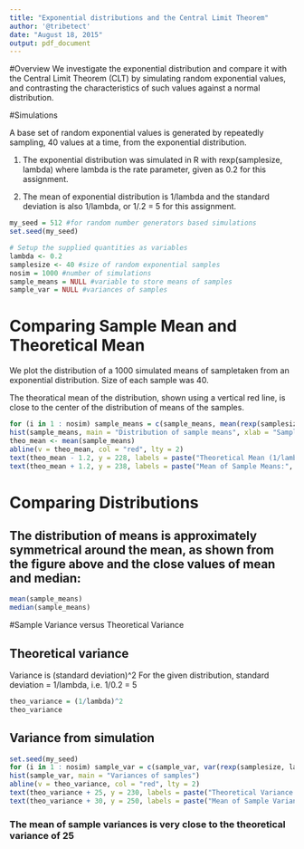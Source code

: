 ```yaml
---
title: "Exponential distributions and the Central Limit Theorem"
author: '@tribetect'
date: "August 18, 2015"
output: pdf_document
---
```


#Overview
We investigate the exponential distribution and compare it with the Central Limit Theorem (CLT) by simulating random exponential values, and contrasting the characteristics of such values against a normal distribution.  

#Simulations
 
A base set of random exponential values is generated by repeatedly sampling, 40 values at a time, from the exponential distribution.  
 
 
1. The exponential distribution was simulated in R with rexp(samplesize, lambda) where lambda is the rate parameter, given as 0.2 for this assignment. 

2. The mean of exponential distribution is 1/lambda and the standard deviation is also 1/lambda, or 1/.2 = 5 for this assignment. 


```r
my_seed = 512 #for random number generators based simulations
set.seed(my_seed) 

# Setup the supplied quantities as variables
lambda <- 0.2
samplesize <- 40 #size of random exponential samples 
nosim = 1000 #number of simulations
sample_means = NULL #variable to store means of samples
sample_var = NULL #variances of samples
```
# Comparing Sample Mean and Theoretical Mean

We plot the distribution of a 1000 simulated means of sampletaken from an exponential distribution. Size of each sample was 40.

The theoratical mean of the distribution, shown using a vertical red line, is close to the center of the distribution of means of the samples.

```r
for (i in 1 : nosim) sample_means = c(sample_means, mean(rexp(samplesize, lambda)))
hist(sample_means, main = "Distribution of sample means", xlab = "Sample means")
theo_mean <- mean(sample_means)
abline(v = theo_mean, col = "red", lty = 2)
text(theo_mean - 1.2, y = 228, labels = paste("Theoretical Mean (1/lambda) = 5"), col = "red")
text(theo_mean + 1.2, y = 238, labels = paste("Mean of Sample Means:", round(theo_mean,2)), col = "red")
```

# Comparing Distributions 

## The distribution of means is approximately symmetrical around the mean, as shown from the figure above and the close values of mean and median:
```r
mean(sample_means)
median(sample_means)
```
#Sample Variance versus Theoretical Variance

## Theoretical variance 

Variance is (standard deviation)^2
For the given distribution, standard deviation = 1/lambda, i.e. 1/0.2 = 5
```r
theo_variance = (1/lambda)^2
theo_variance
```
## Variance from simulation
```r
set.seed(my_seed)
for (i in 1 : nosim) sample_var = c(sample_var, var(rexp(samplesize, lambda)))
hist(sample_var, main = "Variances of samples")
abline(v = theo_variance, col = "red", lty = 2)
text(theo_variance + 25, y = 230, labels = paste("Theoretical Variance = 25"), col = "red")
text(theo_variance + 30, y = 250, labels = paste("Mean of Sample Variances:", round(mean(sample_var),2)), col = "red")

```
### The mean of sample variances is very close to the theoretical variance of 25



```r

```
